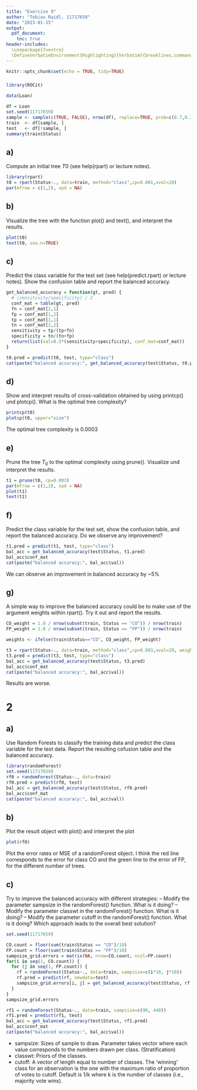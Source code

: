```yaml
---
title: "Exercise 9"
author: "Tobias Raidl, 11717659"
date: "2023-01-15"
output:
  pdf_document:
    toc: true
header-includes:
  \usepackage{fvextra}
  \DefineVerbatimEnvironment{Highlighting}{Verbatim}{breaklines,commandchars=\\\{\}}
---
```


```r
knitr::opts_chunk$set(echo = TRUE, tidy=TRUE)
```

### 
```r
library(ROCit)

data(Loan)

df = Loan
set.seed(11717659)
sample <- sample(c(TRUE, FALSE), nrow(df), replace=TRUE, prob=c(0.7,0.3))
train  <- df[sample, ]
test   <- df[!sample, ]
summary(train$Status)
```

## a)
Compute an initial tree $T0$ (see help(rpart) or lecture notes).
```r
library(rpart)
t0 = rpart(Status~., data=train, method="class",cp=0.001,xval=20)
par(mfrow = c(1,2), xpd = NA)
```

## b)
Visualize the tree with the function plot() and text(), and interpret the
results.
```r
plot(t0)
text(t0, use.n=TRUE)
```

## c)
Predict the class variable for the test set (see help(predict.rpart) or lecture
notes). Show the confusion table and report the balanced accuracy.
```r
get_balanced_accuracy = function(gt, pred) {
  # (sensitivity/specificity) / 2
  conf_mat = table(gt, pred)
  fn = conf_mat[2,1]
  fp = conf_mat[1,2]
  tp = conf_mat[1,1]
  tn = conf_mat[2,2]
  sensitivity = tp/(tp+fn)
  specificity = tn/(tn+fp)
  return(list(val=0.5*(sensitivity+specificity), conf_mat=conf_mat))
}

t0.pred = predict(t0, test, type="class")
cat(paste("balanced accuracy:", get_balanced_accuracy(test$Status, t0.pred)))
```

## d)
Show and interpret results of cross-validation obtained by using printcp()
und plotcp(). What is the optimal tree complexity?
```r
printcp(t0)
plotcp(t0, upper="size")
```
The optimal tree complexity is 0.0003

## e)
Prune the tree $T_0$ to the optimal complexity using prune(). Visualize und
interpret the results.
```r
t1 = prune(t0, cp=0.003)
par(mfrow = c(1,2), xpd = NA)
plot(t1)
text(t1)
```

## f)
Predict the class variable for the test set, show the confusion table, and report
the balanced accuracy. Do we observe any improvement?
```r
t1.pred = predict(t1, test, type="class")
bal_acc = get_balanced_accuracy(test$Status, t1.pred)
bal_acc$conf_mat
cat(paste("balanced accuracy:", bal_acc$val))
```
We can observe an improvement in balanced accuracy by  ~5%

## g)
 A simple way to improve the balanced accuracy could be to make use of the
argument weights within rpart(). Try it out and report the results.
```r
CO_weight = 1.0 / nrow(subset(train, Status == "CO")) / nrow(train)
FP_weight = 1.0 / nrow(subset(train, Status == "FP")) / nrow(train)

weights <- ifelse(train$Status=="CO", CO_weight, FP_weight)

t3 = rpart(Status~., data=train, method="class",cp=0.003,xval=20, weights=weights)
t3.pred = predict(t3, test, type="class")
bal_acc = get_balanced_accuracy(test$Status, t3.pred)
bal_acc$conf_mat
cat(paste("balanced accuracy:", bal_acc$val))
```
Results are worse.

# 2
## a)
Use Random Forests to classify the training data and predict the class variable
for the test data. Report the resulting cofusion table and the balanced accuracy.
```r
library(randomForest)
set.seed(11717659)
rf0 = randomForest(Status~., data=train)
rf0.pred = predict(rf0, test)
bal_acc = get_balanced_accuracy(test$Status, rf0.pred)
bal_acc$conf_mat
cat(paste("balanced accuracy:", bal_acc$val))
```

## b)
 Plot the result object with plot() and interpret the plot
```r
plot(rf0)
```
Plot the error rates or MSE of a randomForest object. I think the red line corresponds to the error for class CO and the green line to the error of FP, for the different number of trees.

## c)
Try to improve the balanced accuracy with different strategies:
– Modify the parameter sampsize in the randomForest() function. What is it doing?
– Modify the parameter classwt in the randomForest() function. What is it doing?
– Modify the parameter cutoff in the randomForest() function. What is it doing?
Which approach leads to the overall best solution?

```r
set.seed(11717659)

CO.count = floor(sum(train$Status == "CO")/10)
FP.count = floor(sum(train$Status == "FP")/10)
sampsize_grid.errors = matrix(NA, nrow=CO.count, ncol=FP.count)
for(i in seq(1, CO.count)) {
  for (j in seq(1, FP.count)) {
    rf = randomForest(Status~., data=train, sampsize=c(i*10, j*10))
    rf.pred = predict(rf, newdata=test)
    sampsize_grid.errors[i, j] = get_balanced_accuracy(test$Status, rf.pred)$val
  }
}
sampsize_grid.errors
```

```r
rf1 = randomForest(Status~., data=train, sampsize=c(90, 440))
rf1.pred = predict(rf1, test)
bal_acc = get_balanced_accuracy(test$Status, rf1.pred)
bal_acc$conf_mat
cat(paste("balanced accuracy:", bal_acc$val))
```

- sampsize: Sizes of sample to draw. Parameter takes vector where each value corresponds to the numbers drawn per class. (Stratification)
- classwt: Priors of the classes.
- cutoff: A vector of length equal to number of classes. The ‘winning’ class for an observation is the one with the maximum ratio of proportion of votes to cutoff. Default is 1/k where k is the number of classes (i.e., majority vote wins).

